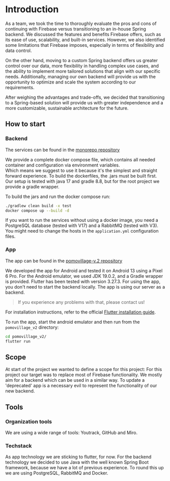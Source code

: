 # Introduction

As a team, we took the time to thoroughly evaluate the pros and cons of continuing with Firebase versus transitioning
to an in-house Spring backend. We discussed the features and benefits Firebase offers, such as its ease of use,
scalability, and built-in services. However, we also identified some limitations that Firebase imposes, especially
in terms of flexibility and data control.

On the other hand, moving to a custom Spring backend offers us greater control over our data, more flexibility
in handling complex use cases, and the ability to implement more tailored solutions that align with our specific
needs. Additionally, managing our own backend will provide us with the opportunity to
optimize and scale the system according to our requirements.

After weighing the advantages and trade-offs, we decided that transitioning to a Spring-based solution will
provide us with greater independence and a more customizable, sustainable architecture for the future.

## How to start

### Backend

The services can be found in the [monorepo repository](https://github.com/pomovillage/monorepo)

We provide a complete docker compose file, which contains all needed container and configuration via environment
variables.
</br>
Which means we suggest to use it because it's the simplest and straight forward experience. To build the dockerfiles,
the
.jars must be built first. Our setup is tested with java 17 and gradle 8.8, but for the root project we provide a gradle
wrapper.

To build the jars and run the docker compose run:

``` bash
./gradlew clean build -x test
docker compose up --build -d
```

If you want to run the services without using a docker image, you need a PostgreSQL database (tested with V17) and a
RabbitMQ (tested with V3). You might need to change the hosts in the `application.yml` configuration files.

### App

The app can be found in the [pomovillage-v.2 repository](https://github.com/pomovillage/pomovillage-v.2)

We developed the app for Android and tested it on Android 13 using a Pixel 6 Pro. For the Android emulator, we used JDK
19.0.2, and a Gradle wrapper is provided. Flutter has been tested with version 3.27.3.
For using the app, you don't need to start the backend locally. The app is using our server as a backend.

> If you experience any problems with that, please contact us!

For installation instructions, refer to the
official [Flutter installation guide](https://docs.flutter.dev/get-started/install).

To run the app, start the android emulator and then run from the `pomovillage_v2` directory:

```bash
cd pomovillage_v2/
flutter run
```

## Scope

At start of the project we wanted to define a scope for this project: For this project our target was to replace most of
Firebase functionality. We mostly aim for a backend which can be used in a similar way. To update a 'deprecated' app is
a necessary evil to represent the functionality of our new backend.

## Tools

### Organization tools

We are using a wide range of tools: Youtrack, GitHub and Miro.

### Techstack

As app technology we are sticking to flutter, for now. For the backend technology we decided to use Java with the well
known Spring Boot framework, because we have a lot of previous experience. To round this up we are using PostgreSQL,
RabbitMQ and Docker.
